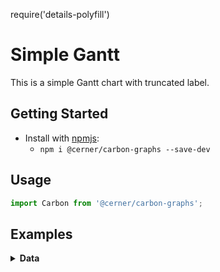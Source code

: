 require('details-polyfill')

# Simple Gantt
This is a simple Gantt chart with truncated label.

## Getting Started

- Install with [npmjs](https://www.npmjs.com):
  - `npm i @cerner/carbon-graphs --save-dev`

## Usage
```js
import Carbon from '@cerner/carbon-graphs';
```

## Examples
<GanttChart />

<details>
<summary style={{fontSize: 24 }}>
<b>Data</b>
</summary>

### Graph Config object
<GraphConfig />

### Data object
<DataObject />
</details>
